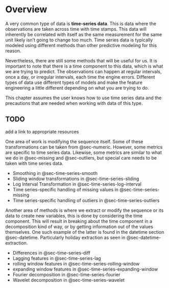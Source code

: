# Overview {#sec-time-series}

A very common type of data is **time-series data**. This is data where the observations are taken across time with time stamps. This data will inherently be correlated with itself as the same measurement for the same unit likely isn't going to change too much. Time series data is typically modeled using different methods than other predictive modeling for this reason.

Nevertheless, there are still some methods that will be useful for us. It is important to note that there is a time component to this data, which is what we are trying to predict. The observations can happen at regular intervals, once a day, or irregular intervals, each time the engine errors. Different types of data use different types of models and make the feature engineering a little different depending on what you are trying to do.

This chapter assumes the user knows how to use time series data and the precautions that are needed when working with data of this type.

::: {.callout-caution}
# TODO

add a link to appropriate resources
:::

One area of work is modifying the sequence itself. Some of these transformations can be taken from @sec-numeric. However, some metrics are specific to time series data. Likewise, some metrics are similar to what we do in @sec-missing and @sec-outliers, but special care needs to be taken with time series data.

- Smoothing in @sec-time-series-smooth
- Sliding window transformations in @sec-time-series-sliding
- Log Interval Transformation in @sec-time-series-log-interval
- Time series-specific handling of missing values in @sec-time-series-missing
- Time series-specific handling of outliers in @sec-time-series-outliers

Another area of methods is where we extract or modify the sequence or its data to create new variables, this is done by considering the time component. This will result in breaking about the time component in a decomposition kind of way, or by getting information out of the values themselves. One such example of the latter is found in the datetime section @sec-datetime. Particularly holiday extraction as seen in @sec-datetime-extraction.

- Differences in @sec-time-series-diff
- Lagging features in @sec-time-series-lag
- rolling window features in @sec-time-series-rolling-window
- expanding window features in @sec-time-series-expanding-window
- Fourier decomposition in @sec-time-series-fourier
- Wavelet decomposition in @sec-time-series-wavelet
